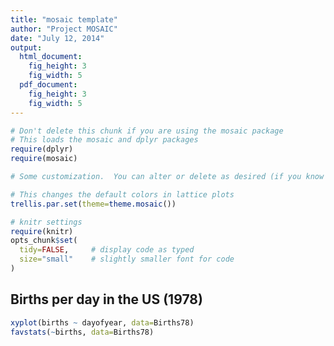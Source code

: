 ```yaml
---
title: "mosaic template"
author: "Project MOSAIC"
date: "July 12, 2014"
output: 
  html_document: 
    fig_height: 3
    fig_width: 5
  pdf_document:
    fig_height: 3
    fig_width: 5
---
```



```r
# Don't delete this chunk if you are using the mosaic package
# This loads the mosaic and dplyr packages
require(dplyr)
require(mosaic)
```

```r
# Some customization.  You can alter or delete as desired (if you know what you are doing).

# This changes the default colors in lattice plots
trellis.par.set(theme=theme.mosaic())  

# knitr settings
require(knitr)
opts_chunk$set(
  tidy=FALSE,     # display code as typed
  size="small"    # slightly smaller font for code
)
```

## Births per day in the US (1978)
```r
xyplot(births ~ dayofyear, data=Births78)
favstats(~births, data=Births78)
```